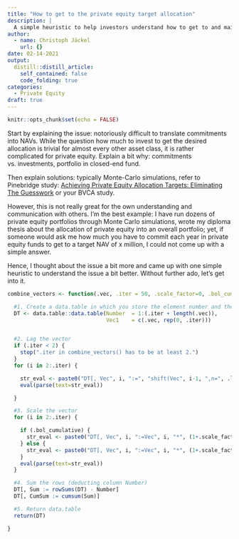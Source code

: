 ```yaml
---
title: "How to get to the private equity target allocation"
description: |
  A simple heuristic to help investors understand how to get to and maintain a target allocation in private equity.
author:
  - name: Christoph Jäckel
    url: {}
date: 02-14-2021
output:
  distill::distill_article:
    self_contained: false
    code_folding: true
categories:
  - Private Equity
draft: true
---
```



```r
knitr::opts_chunk$set(echo = FALSE)
```

Start by explaining the issue: notoriously difficult to translate commitments into NAVs. While the question how much to invest to get the desired allocation is trivial for almost every other asset class, it is rather complicated for private equity. Explain a bit why: commitments vs. investments, portfolio in closed-end fund.

Then explain solutions: typically Monte-Carlo simulations, refer to Pinebridge study: [Achieving Private Equity Allocation Targets: Eliminating The Guesswork](https://hub.ipe.com/download?ac=60700) or your BVCA study. 

However, this is not really great for the own understanding and communication with others. I'm the best example: I have run dozens of private equity portfolios through Monte Carlo simulations, wrote my diploma thesis about the allocation of private equity into an overall portfolio; yet, if someone would ask me how much you have to commit each year in private equity funds to get to a target NAV of x million, I could not come up with a simple answer. 

Hence, I thought about the issue a bit more and came up with one simple heuristic to understand the issue a bit better. Without further ado, let's get into it.


```r
combine_vectors <- function(.vec, .iter = 50, .scale_factor=0, .bol_cumulative=FALSE, .lag=1) {

  #1. Create a data.table in which you store the element number and the original vector
  DT <- data.table::data.table(Number  = 1:(.iter + length(.vec)),
                               Vec1    = c(.vec, rep(0, .iter)))


  #2. Lag the vector
  if (.iter < 2) {
    stop(".iter in combine_vectors() has to be at least 2.")
  }
  for (i in 2:.iter) {

    str_eval <- paste0("DT[, Vec", i, ":=", "shift(Vec", i-1, ",n=", .lag, ",fill=0,type='lag')]")
    eval(parse(text=str_eval))

  }

  #3. Scale the vector
  for (i in 2:.iter) {

    if (.bol_cumulative) {
      str_eval <- paste0("DT[, Vec", i, ":=Vec", i, "*", (1+.scale_factor)^(i-1), "]")
    } else {
      str_eval <- paste0("DT[, Vec", i, ":=Vec", i, "*", (1+.scale_factor*(i-1)), "]")
    }
    eval(parse(text=str_eval))
  }

  #4. Sum the rows (deducting column Number)
  DT[, Sum := rowSums(DT) - Number]
  DT[, CumSum := cumsum(Sum)]

  #5. Return data.table
  return(DT)

}
```